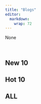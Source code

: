 ```yaml
---
title: "Blogs"
editor: 
  markdown: 
    wrap: 72
---
```


None

&emsp;

## New 10





## Hot 10




## ALL 



